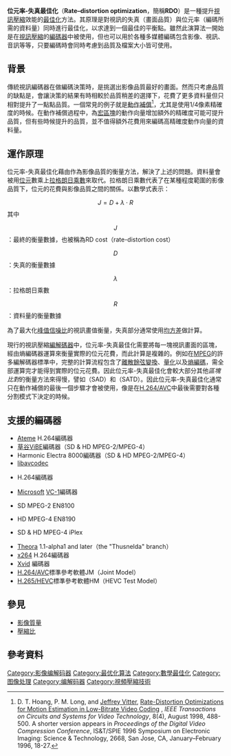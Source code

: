 {{expert|time=2014-07-22T14:55:31+00:00}}
{{TA
|G1 = IT
|1 = zh-hans:率-失真优化;zh-cn:率-失真优化;zh-hant:位元率-失真最佳化;
}}
'''位元率-失真最佳化'''（'''Rate–distortion optimization'''，簡稱'''RDO'''）是一種提升[[視訊壓縮|視訊壓縮]]效能的[[最佳化|最佳化]]方法。其原理是對視訊的失真（畫面品質）與位元率（編碼所需的資料量）同時進行最佳化，以求達到一個最佳的平衡點。雖然此演算法一開始是在[[視訊壓縮|視訊壓縮]]的[[編碼器|編碼器]]中被使用，但也可以用於各種多媒體編碼包含影像、視訊、音訊等等，只要編碼時會同時考慮到品質及檔案大小皆可使用。

==背景==
傳統視訊編碼器在做編碼決策時，是挑選出影像品質最好的畫面。然而只考慮品質的缺點是，會讓決策的結果有時相較於品質稍差的選擇下，花費了更多資料量但只相對提升了一點點品質。一個常見的例子就是[[動作補償|動作補償]]<ref>D. T. Hoang, P. M. Long, and [[Jeffrey_Vitter|Jeffrey Vitter]], [http://www.ittc.ku.edu/~jsv/Papers/HLV98.optimizationsOfficial.pdf Rate-Distortion Optimizations for Motion Estimation in Low-Bitrate Video Coding] {{Wayback|url=http://www.ittc.ku.edu/~jsv/Papers/HLV98.optimizationsOfficial.pdf |date=20160305055719 }}, ''IEEE Transactions on Circuits and Systems for Video Technology'', 8(4), August 1998, 488-500.
A shorter version appears in ''Proceedings of the Digital Video Compression Conference'', IS&T/SPIE 1996 Symposium on Electronic Imaging: Science & Technology, 2668, San Jose, CA, January–February 1996, 18-27.</ref>，尤其是使用1/4像素精確度的時候。在動作補償過程中，為[[宏區塊|宏區塊]]的動作向量增加額外的精確度可能可提升品質，但有些時候提升的品質，並不值得額外花費用來編碼高精確度動作向量的資料量。

==運作原理==
位元率-失真最佳化藉由作為影像品質的衡量方法，解決了上述的問題。資料量會被用[[位元|位元]]數乘上[[拉格朗日乘數|拉格朗日乘數]]來取代。拉格朗日乘數代表了在某種程度範圍的影像品質下，位元的花費與影像品質之間的關係。以數學式表示：
:<math> J = D + \lambda \cdot R</math>
其中
:<math>J</math>：最終的衡量數據，也被稱為RD cost（rate-distortion cost）
:<math>D</math>：失真的衡量數據
:<math>\lambda</math>：拉格朗日乘數
:<math>R</math>：資料量的衡量數據

為了最大化[[峰值信噪比|峰值信噪比]]的視訊畫值衡量，失真部分通常使用[[均方差|均方差]]做計算。

現行的視訊壓縮[[編解碼器|編解碼器]]中，位元率-失真最佳化需要將每一塊視訊畫面的區塊，經由熵編碼器運算來衡量實際的位元花費，而此計算是複雜的。例如在[[MPEG|MPEG]]的許多編解碼器標準中，完整的計算流程包含了[[離散餘弦變換|離散餘弦變換]]、[[量化|量化]]以及[[熵編碼|熵編碼]]，需全部運算完才能得到實際的位元花費。因此位元率-失真最佳化會較大部分其他''區塊比對''的衡量方法來得慢，譬如{{link-en|絕對值差和|sum of absolute differences}}（SAD）和{{link-en|轉換後絕對值差和|sum of absolute transformed differences}}（SATD）。因此位元率-失真最佳化通常只在動作補償的最後一個步驟才會被使用，像是在[[H.264/AVC|H.264/AVC]]中最後需要對各種分割模式下決定的時候。

==支援的編碼器==
* [[Ateme|Ateme]] H.264編碼器
* [[草谷|草谷]]ViBE編碼器（SD & HD MPEG-2/MPEG-4）
* Harmonic Electra 8000編碼器（SD & HD MPEG-2/MPEG-4）
* [[libavcodec|libavcodec]]
* {{link-en|MainConcept|MainConcept}} H.264編碼器
* [[Microsoft|Microsoft]] [[VC-1|VC-1]]編碼器
* {{link-en|TANDBERG Television|TANDBERG Television}} SD MPEG-2 EN8100
* {{link-en|TANDBERG Television|TANDBERG Television}} HD MPEG-4 EN8190
* {{link-en|TANDBERG Television|TANDBERG Television}} SD & HD MPEG-4 iPlex
* [[Theora|Theora]] 1.1-alpha1 and later（the "Thusnelda" branch）
* [[x264|x264]] H.264編碼器
* [[Xvid|Xvid]] {{link-en|MPEG-4 ASP|MPEG-4 ASP}}編碼器
* [[H.264/AVC|H.264/AVC]]標準參考軟體JM（Joint Model）
* [[H.265/HEVC|H.265/HEVC]]標準參考軟體HM（HEVC Test Model）

==參見==
*[[影像質量|影像質量]]
*[[壓縮比|壓縮比]]

==參考資料==
{{reflist}}

{{DEFAULTSORT:Rate-Distortion Optimization}}
[[Category:影像编解码器|Category:影像编解码器]]
[[Category:最优化算法|Category:最优化算法]]
[[Category:數學最佳化|Category:數學最佳化]]
[[Category:图像处理|Category:图像处理]]
[[Category:编解码器|Category:编解码器]]
[[Category:視頻壓縮技術|Category:視頻壓縮技術]]